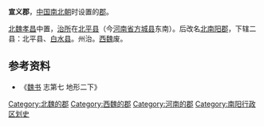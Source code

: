 {{No footnotes|time=2021-12-21T04:40:14+00:00}}
'''宣义郡'''，[[中国|中国]][[南北朝|南北朝]]时设置的[[郡|郡]]。

[[北魏|北魏]][[孝昌_(年号)|孝昌]]中置，[[治所|治所]]在[[北平县_(北魏襄城郡)|北平县]]（今[[河南省|河南省]][[方城县|方城县]]东南）。后改名[[北南阳郡|北南阳郡]]，下辖二县：北平县、[[白水县|白水县]]。州治。[[西魏|西魏]]废。

== 参考资料 ==

*《[[魏书|魏书]] 志第七 地形二下》

{{南北朝行政区划小作品}}
{{DEFAULTSORT:X}}
[[Category:北魏的郡|Category:北魏的郡]] 
[[Category:西魏的郡|Category:西魏的郡]]
[[Category:河南的郡|Category:河南的郡]] 
[[Category:南阳行政区划史|Category:南阳行政区划史]]